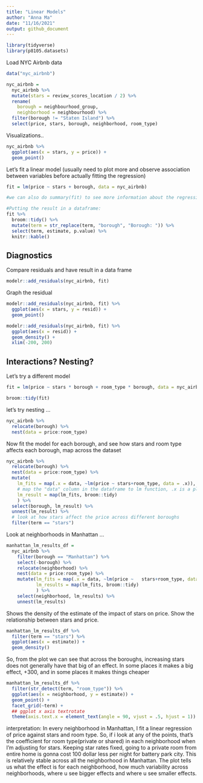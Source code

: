 ```yaml
---
title: "Linear Models"
author: "Anna Ma"
date: "11/16/2021"
output: github_document
---
```


```r
library(tidyverse)
library(p8105.datasets)
```

Load NYC Airbnb data

```r
data("nyc_airbnb")

nyc_airbnb = 
  nyc_airbnb %>% 
  mutate(stars = review_scores_location / 2) %>%
  rename(
    borough = neighbourhood_group,
    neighborhood = neighbourhood) %>% 
  filter(borough != "Staten Island") %>% 
  select(price, stars, borough, neighborhood, room_type)
```

Visualizations.. 

```r
nyc_airbnb %>% 
  ggplot(aes(x = stars, y = price)) +
  geom_point()
```

Let's fit  a linear model (usually need to plot more and observe association between variables before actually fitting the regression)

```r
fit = lm(price ~ stars + borough, data = nyc_airbnb)

#we can also do summary(fit) to see more information about the regression 

#Putting the result in a dataframe: 
fit %>% 
  broom::tidy() %>% 
  mutate(term = str_replace(term, "borough", "Borough: ")) %>% 
  select(term, estimate, p.value) %>% 
  knitr::kable()
```

## Diagnostics

Compare residuals and have result in a data frame

```r
modelr::add_residuals(nyc_airbnb, fit)
```

Graph the residual

```r
modelr::add_residuals(nyc_airbnb, fit) %>% 
  ggplot(aes(x = stars, y = resid)) +
  geom_point()
``` 

```r
modelr::add_residuals(nyc_airbnb, fit) %>% 
  ggplot(aes(x = resid)) +
  geom_density() + 
  xlim(-200, 200)
```


## Interactions? Nesting?
Let's try a different model

```r
fit = lm(price ~ stars * borough + room_type * borough, data = nyc_airbnb)

broom::tidy(fit)
```

let's try nesting ...

```r
nyc_airbnb %>% 
  relocate(borough) %>% 
  nest(data = price:room_type)
```

Now fit the model for each borough, and see how stars and room type affects each borough, map across the dataset

```r
nyc_airbnb %>% 
  relocate(borough) %>% 
  nest(data = price:room_type) %>% 
  mutate(
    lm_fits = map(.x = data, ~lm(price ~ stars+room_type, data = .x)),
    # map the "data" column in the dataframe to lm function, .x is a place holder, so in the function lm, everytime I see .x from the data colum and fit the lm function to it
    lm_result = map(lm_fits, broom::tidy)
    ) %>% 
  select(borough, lm_result) %>% 
  unnest(lm_result) %>% 
  # look at how stars affect the price across different boroughs 
  filter(term == "stars")
```

Look at neighborhoods in Manhattan ... 

```r
manhattan_lm_results_df = 
  nyc_airbnb %>% 
    filter(borough == "Manhattan") %>% 
    select(-borough) %>% 
    relocate(neighborhood) %>% 
    nest(data = price:room_type) %>% 
    mutate(lm_fits = map(.x = data, ~lm(price ~   stars+room_type, data = .x)),
           lm_results = map(lm_fits, broom::tidy)
           ) %>% 
    select(neighborhood, lm_results) %>% 
    unnest(lm_results)
```

Shows the density of the estimate of the impact of stars on price. Show the relationship between stars and price.

```r
manhattan_lm_results_df %>% 
  filter(term == "stars") %>% 
  ggplot(aes(x = estimate)) + 
  geom_density()
```

So, from the plot we can see that across the boroughs, increasing stars does not generally have that big of an effect. In some places it makes a big effect, +300, and in some places it makes things cheaper

```r
manhattan_lm_results_df %>% 
  filter(str_detect(term, "room_type")) %>% 
  ggplot(aes(x = neighborhood, y = estimate)) + 
  geom_point() + 
  facet_grid(~term) +
  ## ggplot x axis textrotate
  theme(axis.text.x = element_text(angle = 90, vjust = .5, hjust = 1))
```

interpretation:
In every neighborhood in Manhattan, I fit a linear regression of price against stars and room type. So, if i look at any of the points, that's the coefficient for room type(private or shared) in each neighborhood when I'm adjusting for stars. Keeping star rates fixed, going to a private room from entire home is gonna cost 100 dollar less per night for battery park city. This is relatively stable across all the neighborhood in Manhattan. 
The plot tells us what the effect is for each neighborhood, how much variability across neighborhoods, where u see bigger effects and where u see smaller effects. 